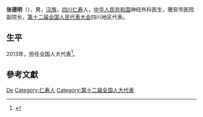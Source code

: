 {{Otheruses|other=名为张德明的其他人物|张德明}}

'''张德明'''（{{bd|1963年||}}），男，[[汉族|汉族]]，[[四川|四川]][[仁寿县|仁寿]]人，[[中华人民共和国|中华人民共和国]]神经外科医生，雅安市医院副院长，[[第十二届全国人民代表大会|第十二届全国人民代表大会]]四川地区代表。

== 生平 ==
2013年，担任全国人大代表<ref>{{cite news|title=全国人大代表信息-张德明|url=http://www.npc.gov.cn/delegate/viewDelegate.action?dbid=122173|accessdate=2013-04-05|newspaper=全国人大网}}{{Dead link}}</ref>。

== 參考文獻 ==
{{reflist}}

{{中国政治人物小作品}}

{{Authority control}}
{{DEFAULTSORT:Zhang张}}
[[Category:张姓|De]]
[[Category:仁寿人|Category:仁寿人]]
[[Category:第十二届全国人大代表|Category:第十二届全国人大代表]]